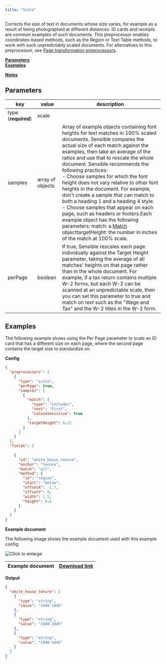 ```yaml
---
title: "Scale"
---
```


Corrects the size of text in documents whose size varies, for example as a result of being photographed at different distances. ID cards and receipts are common examples of such documents. This preprocessor enables coordinates-based methods, such as the Region or Text Table methods, to work with such unpredictably scaled documents. For alternatives to this preprocessor, see [Page transformation preprocessors](/senseml-reference/preprocessors/deskew#notes).

[**Parameters**](/senseml-reference/preprocessors/scale#parameters)  
[**Examples**](/senseml-reference/preprocessors/scale#examples)

[**Notes**](/senseml-reference/preprocessors/scale#notes)

## Parameters

| key                 | value            | description                                                                                                                                                                                                                                                                                                                                                                                                                                                                                                                                                                                                                                                                                                                    |
| ------------------- | ---------------- | ------------------------------------------------------------------------------------------------------------------------------------------------------------------------------------------------------------------------------------------------------------------------------------------------------------------------------------------------------------------------------------------------------------------------------------------------------------------------------------------------------------------------------------------------------------------------------------------------------------------------------------------------------------------------------------------------------------------------------ |
| type (**required**) | scale            |                                                                                                                                                                                                                                                                                                                                                                                                                                                                                                                                                                                                                                                                                                                                |
| samples             | array of objects | Array of example objects containing font heights for text matches in 100% scaled documents. Sensible compares the actual size of each match against the examples, then take an average of the ratios and use that to rescale the whole document. Sensible recommends the following practices:<br/>\- Choose samples for which the font height does not vary relative to other font heights in the document. For example, don't create a sample that can match to both a heading 1 and a heading 4 style.<br/>\- Choose samples that appear on each page, such as headers or footers.Each example object has the following parameters: match: a [Match](/senseml-reference/field-query-object/match) objecttargetHeight: the number in inches of the match at 100% scale. |
| perPage             | boolean          | If true, Sensible rescales each page individually against the Target Height parameter, taking the average of all matches' heights on that page rather than in the whole document. For example, if a tax return contains multiple W-2 forms, but each W-2 can be scanned at an unpredictable scale, then you can set this parameter to true and match on text such as the "Wage and Tax" and the W-2 titles in the W-2 form.                                                                                                                                                                                                                                                                                                    |

## Examples

The following example shows using the Per Page parameter to scale an ID card that has a different size on each page, where the second page contains the target size to standardize on.

**Config**

```JSON JSON 
{
  "preprocessors": [
    {
      "type": "scale",
      "perPage": true,
      "samples": [
        {
          "match": {
            "type": "includes",
            "text": "First",
            "isCaseSensitive": true
          },
          "targetHeight": 0.22
        }
      ]
    }
  ],
  "fields": [
    
    {
      "id": "white_house_tenure",
      "anchor": "tenure",
      "match": "all",
      "method": {
        "id": "region",
        "start": "below",
        "offsetX": -1.7,
        "offsetY": 0,
        "width": 1.5,
        "height": 0.6
      }
    }
  ]
}
```
**Example document**

The following image shows the example document used with this example config:

![Click to enlarge](/assets/v0/images/screenshots/scale.png)

| Example document | [Download link](https://raw.githubusercontent.com/sensible-hq/sensible-docs/main/readme-sync/assets/v0/pdfs/scale.pdf) |
| ---------------- | ---------------------------------------------------------------------------------------------------------------------- |

**Output**

```JSON JSON 
{
  "white_house_tenure": [
    {
      "type": "string",
      "value": "1940-1945"
    },
    {
      "type": "string",
      "value": "1940-1945"
    },
    {
      "type": "string",
      "value": "1940-1945"
    }
  ]
}
`